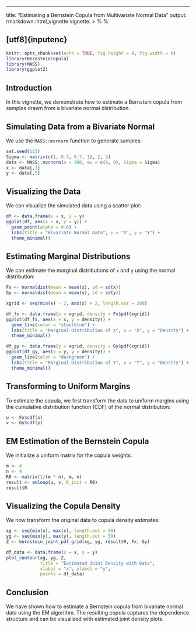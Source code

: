 ---

title: "Estimating a Bernstein Copula from Multivariate Normal Data"
output: rmarkdown::html\_vignette
vignette: >
%\VignetteIndexEntry{BernsteinCopula: Estimation from Multivariate Normal}
%\VignetteEngine{knitr::rmarkdown}
\usepackage\[utf8]{inputenc}
----------------------------

```r
knitr::opts_chunk$set(echo = TRUE, fig.height = 4, fig.width = 6)
library(BernsteinCopula)
library(MASS)
library(ggplot2)
```

## Introduction

In this vignette, we demonstrate how to estimate a Bernstein copula from samples drawn from a bivariate normal distribution.

## Simulating Data from a Bivariate Normal

We use the `MASS::mvrnorm` function to generate samples:

```r
set.seed(123)
Sigma <- matrix(c(1, 0.7, 0.7, 1), 2, 2)
data <- MASS::mvrnorm(n = 200, mu = c(0, 0), Sigma = Sigma)
x <- data[,1]
y <- data[,2]
```

## Visualizing the Data

We can visualize the simulated data using a scatter plot:
```r
df <- data.frame(x = x, y = y)
ggplot(df, aes(x = x, y = y)) +
  geom_point(alpha = 0.6) +
  labs(title = "Bivariate Normal Data", x = "X", y = "Y") +
  theme_minimal()
```

## Estimating Marginal Distributions
We can estimate the marginal distributions of `x` and `y` using the normal distribution:
```r
Fx <- normaldist(mean = mean(x), sd = sd(x))
Gy <- normaldist(mean = mean(y), sd = sd(y))

xgrid <- seq(min(x) - 2, max(x) + 2, length.out = 200)

df_fx <- data.frame(x = xgrid, density = Fx$pdf(xgrid))
ggplot(df_fx, aes(x = x, y = density)) +
  geom_line(color = "steelblue") +
  labs(title = "Marginal Distribution of X", x = "X", y = "Density") +
  theme_minimal()

df_gy <- data.frame(y = xgrid, density = Gy$pdf(xgrid))
ggplot(df_gy, aes(x = y, y = density)) +
  geom_line(color = "darkgreen") +
  labs(title = "Marginal Distribution of Y", x = "Y", y = "Density") +
  theme_minimal()
```

## Transforming to Uniform Margins

To estimate the copula, we first transform the data to uniform margins using the cumulative distribution function (CDF) of the normal distribution:

```r
u <- Fx$cdf(x)
v <- Gy$cdf(y)
```

## EM Estimation of the Bernstein Copula

We initialize a uniform matrix for the copula weights:

```r
m <- 4
n <- 4
R0 <- matrix(1/(m * n), m, n)
result <- emloop(u, v, R_init = R0)
result$R
```

## Visualizing the Copula Density

We now transform the original data to copula density estimates:

```r
xg <- seq(min(x), max(x), length.out = 50)
yg <- seq(min(y), max(y), length.out = 50)
Z <- bernstein_joint_pdf_grid(xg, yg, result$R, Fx, Gy)

df_data <- data.frame(x = x, y = y)
plot_contour(xg, yg, Z,
             title = "Estimated Joint Density with Data",
             xlabel = "x", ylabel = "y",
             points = df_data)
```

## Conclusion

We have shown how to estimate a Bernstein copula from bivariate normal data using the EM algorithm. The resulting copula captures the dependence structure and can be visualized with estimated joint density plots.
